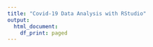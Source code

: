 ```yaml
---
title: "Covid-19 Data Analysis with RStudio"
output:
  html_document:
    df_print: paged
---
```


```r

```

